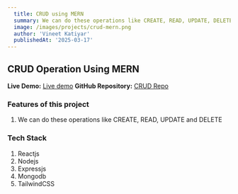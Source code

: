 ```yaml
---
  title: CRUD using MERN
  summary: We can do these operations like CREATE, READ, UPDATE, DELETE.
  image: /images/projects/crud-mern.png
  author: 'Vineet Katiyar'
  publishedAt: '2025-03-17'
---
```


## CRUD Operation Using MERN

**Live Demo:** [Live demo](https://mern-crud-frontend-gilt.vercel.app/)
**GitHub Repository:** [CRUD Repo](https://github.com/vineetkatiyar/mern-crud-frontend)

### Features of this project
1. We can do these operations like CREATE, READ, UPDATE and DELETE

### Tech Stack
1. Reactjs
2. Nodejs
3. Expressjs
4. Mongodb
5. TailwindCSS